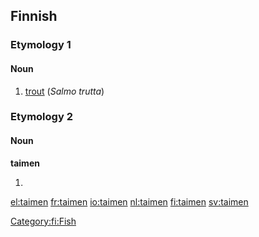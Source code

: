 ==Finnish==

===Etymology 1===
{{wikipedia|lang=fi}}

====Noun====
{{fi-noun|taimen|type=ahven}}

# [[trout]] (''Salmo trutta'')

===Etymology 2===

====Noun====
'''taimen'''

# {{fi-form of|type=noun|case=genitive|pl=singular|taimi}}

[[Category:fi:Fish]]

[[el:taimen]]
[[fr:taimen]]
[[io:taimen]]
[[nl:taimen]]
[[fi:taimen]]
[[sv:taimen]]